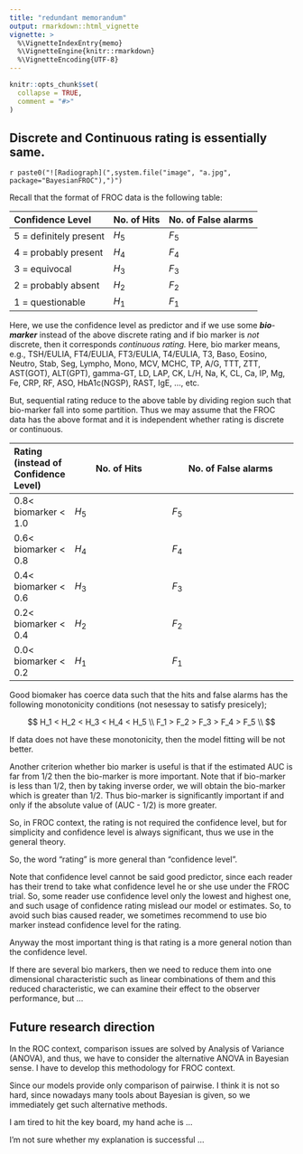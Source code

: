 ---
title: "redundant memorandum"
output: rmarkdown::html_vignette
vignette: >
  %\VignetteIndexEntry{memo}
  %\VignetteEngine{knitr::rmarkdown}
  %\VignetteEncoding{UTF-8}
---

```{r, include = FALSE}
knitr::opts_chunk$set(
  collapse = TRUE,
  comment = "#>"
)
```


## Discrete and Continuous rating is essentially same.

 `r paste0("![Radiograph](",system.file("image", "a.jpg", package="BayesianFROC"),")")`



Recall that the format of FROC data is the following table:
 
 Confidence Level    | No. of Hits | No. of False alarms
 :-----|----------|-------------
5 = definitely present |  $H_{5}$ |  $F_{5}$ 
4 = probably present   |  $H_{4}$ |  $F_{4}$ 
3 = equivocal          |  $H_{3}$ |  $F_{3}$ 
2 = probably absent    |  $H_{2}$ |  $F_{2}$ 
1 = questionable       |  $H_{1}$ |  $F_{1}$ 


Here, we use the confidence level as predictor and if we use some *__bio__*-*__marker__* instead of the above discrete rating and if bio marker is *not* discrete, then it corresponds *continuous* *rating.* Here, bio marker means, e.g., TSH/EULIA, FT4/EULIA, FT3/EULIA, T4/EULIA, T3, Baso, Eosino, Neutro, Stab, Seg, Lympho, Mono, MCV, MCHC, TP, A/G, TTT, ZTT, AST(GOT), ALT(GPT), gamma-GT, LD, LAP, CK, L/H, Na, K, CL, Ca, IP, Mg, Fe, CRP, RF, ASO, HbA1c(NGSP), RAST,  IgE, ..., etc. 




But, sequential rating reduce to the above table by dividing region such that bio-marker fall into some partition. Thus we may assume that the FROC data has the above format and it is independent whether rating is discrete or continuous.

 Rating (instead of Confidence Level)   | No. of Hits | No. of False alarms
 :-----|----------|-------------
0.8< biomarker < 1.0 |  $H_{5}$ |  $F_{5}$ 
0.6< biomarker < 0.8 |  $H_{4}$ |  $F_{4}$ 
0.4< biomarker < 0.6 |  $H_{3}$ |  $F_{3}$ 
0.2< biomarker < 0.4 |  $H_{2}$ |  $F_{2}$ 
0.0< biomarker < 0.2 |  $H_{1}$ |  $F_{1}$ 


Good biomaker has coerce data such that the hits and false alarms has the following monotonicity conditions (not nesessay to satisfy presicely);

$$
H_1 < H_2 < H_3 < H_4 < H_5 \\
F_1 > F_2 > F_3 > F_4 > F_5 \\
$$

If data does not have these monotonicity, then the model fitting will be not better.

Another criterion whether bio marker is useful is that if the estimated AUC is far from 1/2 then the bio-marker is more important. Note that if bio-marker is less than 1/2, then by taking inverse order, we will obtain the bio-marker which is greater than 1/2. Thus bio-marker is significantly important if and only if the absolute value of (AUC - 1/2) is more greater.

So, in FROC context, the rating is not required the confidence level, but for simplicity and confidence level is always significant, thus we use in the general theory.

So, the word "rating" is more general than "confidence level".

Note that confidence level cannot be said good predictor, since each reader has their trend to take what confidence level he or she use under the FROC trial. So, some reader use confidence level only the lowest and highest one, and such usage of confidence rating mislead our model or estimates. So, to avoid such bias caused reader, we sometimes recommend to use bio marker instead confidence level for the rating.

Anyway the most important thing is that rating is a more general notion than the confidence level.



If there are several bio markers, then we need to reduce them into one dimensional characteristic such as linear combinations of them and this reduced characteristic, we can examine their effect to the observer performance, but ...



## Future research direction

In the ROC context, comparison issues are solved by Analysis of Variance (ANOVA), and thus, we have to consider the alternative ANOVA in Bayesian sense. I have to develop this methodology for FROC context.

Since our models provide only comparison of pairwise. I think it is not so hard, since nowadays many tools about Bayesian is given, so we immediately get such alternative methods.

I am tired to hit the key board, my hand ache is ...

I'm not sure whether my explanation is successful ...
